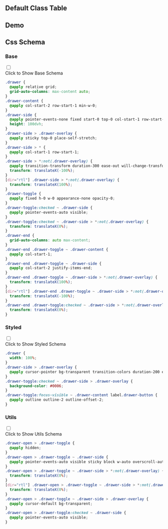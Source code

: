 

## Default Class Table
  
<CssTable name="drawer" />
  
## Demo
  
<Demo></Demo>
  
## Css Schema


### Base

<div className="collapse">
<input type="checkbox" /> 
<div class="collapse-title px-0">
<span class="btn">Click to Show Base Schema</span>
</div>
<div class="collapse-content"> 

```css
.drawer {
  @apply relative grid;
  grid-auto-columns: max-content auto;
}
.drawer-content {
  @apply col-start-2 row-start-1 min-w-0;
}
.drawer-side {
  @apply pointer-events-none fixed start-0 top-0 col-start-1 row-start-1 grid w-full grid-cols-1 grid-rows-1 items-start justify-items-start overflow-y-auto overscroll-contain;
  height: 100dvh;
}
.drawer-side > .drawer-overlay {
  @apply sticky top-0 place-self-stretch;
}
.drawer-side > * {
  @apply col-start-1 row-start-1;
}
.drawer-side > *:not(.drawer-overlay) {
  @apply transition-transform duration-300 ease-out will-change-transform;
  transform: translateX(-100%);
}
[dir="rtl"] .drawer-side > *:not(.drawer-overlay) {
  transform: translateX(100%);
}
.drawer-toggle {
  @apply fixed h-0 w-0 appearance-none opacity-0;
}
.drawer-toggle:checked ~ .drawer-side {
  @apply pointer-events-auto visible;
}
.drawer-toggle:checked ~ .drawer-side > *:not(.drawer-overlay) {
  transform: translateX(0%);
}
.drawer-end {
  grid-auto-columns: auto max-content;
}
.drawer-end .drawer-toggle ~ .drawer-content {
  @apply col-start-1;
}
.drawer-end .drawer-toggle ~ .drawer-side {
  @apply col-start-2 justify-items-end;
}
.drawer-end .drawer-toggle ~ .drawer-side > *:not(.drawer-overlay) {
  transform: translateX(100%);
}
[dir="rtl"] .drawer-end .drawer-toggle ~ .drawer-side > *:not(.drawer-overlay) {
  transform: translateX(-100%);
}
.drawer-end .drawer-toggle:checked ~ .drawer-side > *:not(.drawer-overlay) {
  transform: translateX(0%);
}

```

</div>
</div>



### Styled

<div className="collapse">
<input type="checkbox" /> 
<div class="collapse-title px-0">
<span class="btn">Click to Show Styled Schema</span>
</div>
<div class="collapse-content"> 

```css
.drawer {
  width: 100%;
}
.drawer-side > .drawer-overlay {
  @apply cursor-pointer bg-transparent transition-colors duration-200 ease-out;
}
.drawer-toggle:checked ~ .drawer-side > .drawer-overlay {
  background-color: #0006;
}
.drawer-toggle:focus-visible ~ .drawer-content label.drawer-button {
  @apply outline outline-2 outline-offset-2;
}

```

</div>
</div>



### Utils

<div className="collapse">
<input type="checkbox" /> 
<div class="collapse-title px-0">
<span class="btn">Click to Show Utils Schema</span>
</div>
<div class="collapse-content"> 

```css
.drawer-open > .drawer-toggle {
  @apply hidden;
}
.drawer-open > .drawer-toggle ~ .drawer-side {
  @apply pointer-events-auto visible sticky block w-auto overscroll-auto;
}
.drawer-open > .drawer-toggle ~ .drawer-side > *:not(.drawer-overlay) {
  transform: translateX(0%);
}
[dir="rtl"] .drawer-open > .drawer-toggle ~ .drawer-side > *:not(.drawer-overlay) {
  transform: translateX(0%);
}
.drawer-open > .drawer-toggle ~ .drawer-side > .drawer-overlay {
  @apply cursor-default bg-transparent;
}
.drawer-open > .drawer-toggle:checked ~ .drawer-side {
  @apply pointer-events-auto visible;
}

```

</div>
</div>



